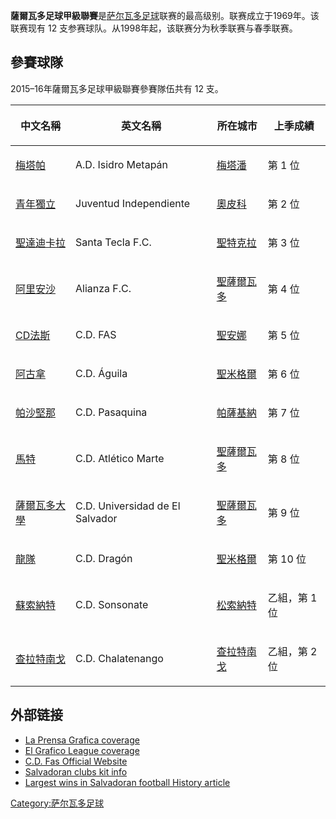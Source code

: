 {{Infobox football league
| name             = 薩爾瓦多足球甲級聯賽
| image            = 
| pixels           = 
| country          = 薩爾瓦多
| confed           = [[中北美洲及加勒比海足球協會|CONCACAF]]<br />（[[中美洲|中]][[北美洲|北]][[美洲|美洲]]及[[加勒比地區|加勒比]]）
| founded          = {{Start date and age|1969}}
| teams            = 12 隊
| relegation       = [[薩爾瓦多足球乙級聯賽|薩爾瓦多足球乙級聯賽]]
| level            = 第 1 級
| domest_cup       = [[薩爾瓦多盃|薩爾瓦多盃]]
| confed_cup       = [[中北美洲及加勒比海聯賽|中北美洲及加勒比海聯賽]]
| season           = 2019年春季
| champions        = [[阿里安沙足球會|阿里安沙]]（第 14 次）
| most_champs      = [[CD法斯體育會|CD法斯]]（17 次）
| website          = [http://www.primerafutboles.com/ 官方網站]
}}

'''薩爾瓦多足球甲級聯賽'''是[[萨尔瓦多|萨尔瓦多]][[足球|足球]]联赛的最高级别。联赛成立于1969年。该联赛现有 12 支参赛球队。从1998年起，该联赛分为秋季联赛与春季联赛。

== 參賽球隊 ==
2015–16年薩爾瓦多足球甲級聯賽參賽隊伍共有 12 支。

{| class="wikitable" style=font-size:100%
|-
!中文名稱
!英文名稱
!所在城市
!上季成績
|-
|[[梅塔帕體育會|梅塔帕]] || A.D. Isidro Metapán || [[梅塔潘|梅塔潘]] || 第 1 位
|-
|[[青年獨立體育會|青年獨立]] || Juventud Independiente || [[奧皮科|奧皮科]] || 第 2 位
|-
|[[聖達迪卡拉足球會|聖達迪卡拉]] || Santa Tecla F.C. || [[聖特克拉_(薩爾瓦多)|聖特克拉]] || 第 3 位
|-
|[[阿里安沙足球會|阿里安沙]] || Alianza F.C. || [[聖薩爾瓦多|聖薩爾瓦多]] || 第 4 位
|-
|[[法斯體育會|CD法斯]] || C.D. FAS || [[聖安娜_(薩爾瓦多)|聖安娜]] || 第 5 位
|-
|[[阿古拿體育會|阿古拿]] || C.D. Águila || [[聖米格爾_(薩爾瓦多)|聖米格爾]] || 第 6 位
|-
|[[帕沙堅那體育會|帕沙堅那]] || C.D. Pasaquina || [[帕薩基納|帕薩基納]] || 第 7 位
|-
|[[馬特體育會|馬特]] || C.D. Atlético Marte || [[聖薩爾瓦多|聖薩爾瓦多]] || 第 8 位
|-
|[[薩爾瓦多大學體育會|薩爾瓦多大學]] || C.D. Universidad de El Salvador || [[聖薩爾瓦多|聖薩爾瓦多]] || 第 9 位
|-
|[[龍隊體育會|龍隊]] || C.D. Dragón || [[聖米格爾_(薩爾瓦多)|聖米格爾]] || 第 10 位
|-
|[[蘇索納特體育會|蘇索納特]] || C.D. Sonsonate || [[松索納特_(薩爾瓦多)|松索納特]] || 乙組，第 1 位
|-
|[[查拉特南戈體育會|查拉特南戈]] || C.D. Chalatenango || [[查拉特南戈_(查拉特南戈省)|查拉特南戈]] || 乙組，第 2 位
|}

== 外部链接 ==
* [https://web.archive.org/web/20100414033156/http://www.laprensagrafica.com/deportes/futbol-nacional.html La Prensa Grafica coverage] {{es icon}}
* [http://www.elgrafico.com/ El Grafico League coverage] {{es icon}}
* [http://www.clubdeportivofas.com/ C.D. Fas Official Website] {{es icon}}
* [https://web.archive.org/web/20100113214718/http://rsssf.com/colours/elsalvador.html Salvadoran clubs kit info]
* [https://web.archive.org/web/20090220121949/http://www.elsalvador.com/noticias/EDICIONESANTERIORES/2000/NOVIEMBRE/noviembre23/DEPORTES/depor16.html Largest wins in Salvadoran football History article] {{es icon}}

{{CONCACAF leagues}}
[[Category:萨尔瓦多足球|Category:萨尔瓦多足球]]